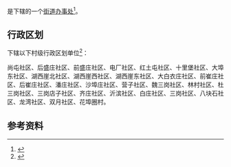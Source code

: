 {{中国乡级行政区|37/13/11/003/000}}

'''{{PAGENAMEBASE}}'''是{{PRC admin/fullname|37/13/11/003/000|3}}下辖的一个[[街道办事处|街道办事处]]<ref>{{PRC admin/ref sgc|{{PRC admin/parent|37/13/11/003/000}}}}</ref>。

== 行政区划 ==
{{PAGENAMEBASE}}下辖以下村级行政区划单位<ref>{{PRC admin/ref sgc|37/13/11/003/000}}</ref>：

尚屯社区、后盛庄社区、前盛庄社区、电厂社区、红土屯社区、十里堡社区、大埠东社区、湖西崖北社区、湖西崖西社区、湖西崖东社区、大白衣庄社区、前崔庄社区、后崔庄社区、潘庄社区、沙埠庄社区、营子社区、魏三岗社区、林村社区、杜三岗社区、三岗店子社区、齐庄社区、沂滨社区、白庄社区、三岗社区、八块石社区、龙湾社区、双月社区、花埠圈村。

== 参考资料 ==
{{reflist}}

{{山东行政区划小作品}}
{{PRC admin/navcat|37/13/11/003/000}}